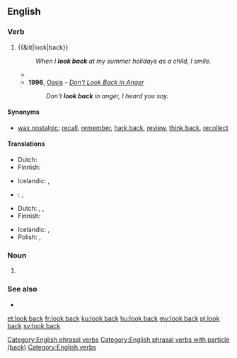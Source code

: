 ==English==

===Verb===
{{head|en|verb|head=[[look]] [[back]]}}

# {{&lit|look|back}}
#: ''When I '''look back''' at my summer holidays as a child, I smile.''
#* {{quote-news
|year=2012
|date=May 13
|author=Alistair Magowan
|title=Sunderland 0-1 Man Utd
|work=BBC Sport
|url=http://www.bbc.co.uk/sport/0/football/17973162
|page=
|passage=United were made to pay for letting an eight-point lead as little as five weeks ago slip and, despite their final-day efforts, they will '''look back''' on a season where, when they needed to step up, they fell flat.}}
#* '''1996''', [[w:Oasis (band)|Oasis]] - ''[[w:Don't Look Back in Anger|Don't Look Back in Anger]]''
#*: ''Don't '''look back''' in anger, I heard you say.''

====Synonyms====
* {{sense|reminisce}} [[wax nostalgic]]; [[recall]], [[remember]], [[hark back]], [[review]], [[think back]], [[recollect]]

====Translations====
{{trans-top|to look behind oneself}}
* Dutch: {{t-|nl|achterom kijken}}
* Finnish: {{t+|fi|katsoa}} {{t-|fi|taakseen}}
{{trans-mid}}
* Icelandic: {{t|is|líta aftur}}, {{t|is|líta við}}
* {{ttbc|pl}}: {{t|pl|oglądać się|alt=oglądać się (za siebie)}}, {{t|pl|obejrzeć się|alt=obejrzeć się (za siebie)}}
{{trans-bottom}}

{{trans-top|to reminisce about the past}}
* Dutch: {{t-|nl|achterom kijken}}, {{t+|nl|terugkijken}}, {{t+|nl|omzien}}
* Finnish: {{t+|fi|muistella}}
{{trans-mid}}
* Icelandic: {{t|is|líta aftur}}, {{t|is|líta um öxl}}
* Polish: {{t|pl|wspominać}}, {{t|pl|wspomnieć}}
{{trans-bottom}}

===Noun===
{{en-noun}}

# {{alternative form of|look-back|lang=en}}

[[Category:English phrasal verbs]]
[[Category:English phrasal verbs with particle (back)]]
[[Category:English verbs]]

===See also===
* {{l/en|look-back}}

[[et:look back]]
[[fr:look back]]
[[ku:look back]]
[[hu:look back]]
[[my:look back]]
[[pl:look back]]
[[sv:look back]]